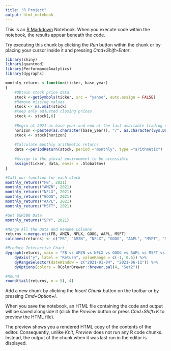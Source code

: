 ```yaml
---
title: "R Project"
output: html_notebook
---
```


This is an [R Markdown](http://rmarkdown.rstudio.com) Notebook. When you execute code within the notebook, the results appear beneath the code. 

Try executing this chunk by clicking the *Run* button within the chunk or by placing your cursor inside it and pressing *Cmd+Shift+Enter*. 




```r
library(shiny)
library(quantmod)
library(PerformanceAnalytics)
library(dygraphs)

monthly_returns <-function(ticker, base_year)
{
    #Obtain stock price data
    stock <-getSymbols(ticker, src = "yahoo", auto.assign = FALSE)
    #Remove missing values
    stock <- na.omit(stock)
    #Keep only adjusted closing prices
    stock <- stock[,6]
    
    #Begin at 2021 as base year and end at the last available trading day
    horizon <-paste0(as.character(base_year)), "/", as.character(Sys.Date())
    stock <- stock[horizon]
    
    #Calculate monthly arithmetic returns
    data <-periodReturn(stock, period ="monthly", type ="arithmetic")
    
    #Assign to the gloval environment to be accessible
    assign(ticker, data, envir = .GlobalEnv)
}

#Call our function for each stock
monthly_returns("FB", 2021)
monthly_returns("AMZN", 2021)
monthly_returns("NFLX", 2021)
monthly_returns("GOOG", 2021)
monthly_returns("AAPL", 2021)
monthly_returns("MSFT", 2021)

#Get S&P500 Data
monthly_returns("SPY", 2021)

#Merge All the Data and Rename Columns
returns <-merge.xts(FB, AMZN, NFLX, GOOG, AAPL, MSFT)
colnames(returns) <- c("FB", "AMZN", "NFLX", "GOOG", "AAPL", "MSFT", "SP500")

#Produce Interactive Chart
dygraph(returns, main = "FB vs AMZN vs NFLX vs GOOG vs AAPL vs MSFT vs SP500") %>%
    dyAxis("y", label = "Return", valueRange = c(-1, 0.5)) %>%
    dyRangeSelector(dateWindow = c("2021-01-04", "2021-06-11")) %>%
    dyOptions(colors = RColorBrewer::brewer.pal(4, "Set2"))

#Round
round(tail(returns, n = 5), 4)

```

Add a new chunk by clicking the *Insert Chunk* button on the toolbar or by pressing *Cmd+Option+I*.

When you save the notebook, an HTML file containing the code and output will be saved alongside it (click the *Preview* button or press *Cmd+Shift+K* to preview the HTML file). 

The preview shows you a rendered HTML copy of the contents of the editor. Consequently, unlike *Knit*, *Preview* does not run any R code chunks. Instead, the output of the chunk when it was last run in the editor is displayed.

```r

```

